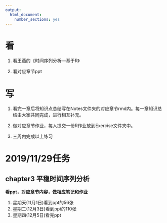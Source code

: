 ```yaml
---
output: 
  html_document: 
    number_sections: yes
---
```


# 看

1. 看王燕的《时间序列分析—基于R》

2. 看对应章节ppt 

# 写

1. 看完一章后将知识点总结写在Notes文件夹的对应章节rmd内。每一章知识总结由大家共同完成，进行相互补充。

2. 做对应章节作业，每人提交一份R作业放到Exercise文件夹中。

3. 三周内完成以上练习

# 2019/11/29任务
## chapter3 平稳时间序列分析
**看ppt，对应章节内容，做相应笔记和作业**

1. 星期天(11月1日)看到ppt的56张
2. 星期二(12月3日)看到ppt的110张
3. 星期四(12月5日)看完ppt


